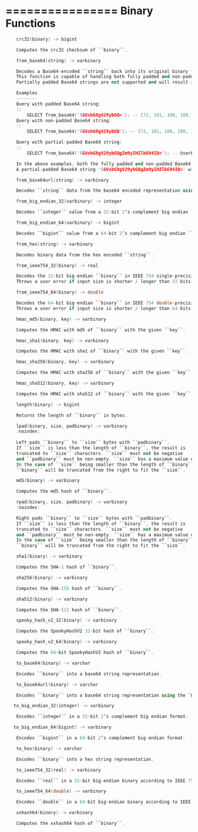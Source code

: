================
Binary Functions
================

```cpp
    crc32(binary) -> bigint

    Computes the crc32 checksum of ``binary``.
```
```cpp
    from_base64(string) -> varbinary

    Decodes a Base64-encoded ``string`` back into its original binary form.
    This function is capable of handling both fully padded and non-padded Base64 encoded strings.
    Partially padded Base64 strings are not supported and will result in a "UserError" status being returned.

    Examples
    --------
    Query with padded Base64 string:
    ::
        SELECT from_base64('SGVsbG8gV29ybGQ='); -- [72, 101, 108, 108, 111, 32, 87, 111, 114, 108, 100]
    Query with non-padded Base64 string:
    ::
        SELECT from_base64('SGVsbG8gV29ybGQ'); -- [72, 101, 108, 108, 111, 32, 87, 111, 114, 108, 100]

    Query with partial-padded Base64 string:
    ::
        SELECT from_base64('SGVsbG8gV29ybGQgZm9yIHZlbG94IQ='); -- UserError: Base64::decode() - invalid input string: string length is not a multiple of 4.

    In the above examples, both the fully padded and non-padded Base64 strings ('SGVsbG8gV29ybGQ=' and 'SGVsbG8gV29ybGQ') decode to the binary representation of the text 'Hello World'.
    A partial-padded Base64 string 'SGVsbG8gV29ybGQgZm9yIHZlbG94IQ=' will result in a "UserError" status indicating the Base64 string is invalid.
```
```cpp
    from_base64url(string) -> varbinary

    Decodes ``string`` data from the base64 encoded representation using the `URL safe alphabet <https://www.rfc-editor.org/rfc/rfc4648#section-5>`_ into a varbinary.
```
```cpp
    from_big_endian_32(varbinary) -> integer

    Decodes ``integer`` value from a 32-bit 2’s complement big endian ``binary``.
```
```cpp
    from_big_endian_64(varbinary) -> bigint

    Decodes ``bigint`` value from a 64-bit 2’s complement big endian ``binary``.
```
```cpp
    from_hex(string) -> varbinary

    Decodes binary data from the hex encoded ``string``.
```
```cpp
    from_ieee754_32(binary) -> real

    Decodes the 32-bit big-endian ``binary`` in IEEE 754 single-precision floating-point format.
    Throws a user error if input size is shorter / longer than 32 bits.
```
```cpp
    from_ieee754_64(binary) -> double

    Decodes the 64-bit big-endian ``binary`` in IEEE 754 double-precision floating-point format.
    Throws a user error if input size is shorter / longer than 64 bits.
```
```cpp
    hmac_md5(binary, key) -> varbinary

    Computes the HMAC with md5 of ``binary`` with the given ``key``.
```
```cpp
    hmac_sha1(binary, key) -> varbinary

    Computes the HMAC with sha1 of ``binary`` with the given ``key``.
```
```cpp
    hmac_sha256(binary, key) -> varbinary

    Computes the HMAC with sha256 of ``binary`` with the given ``key``.
```
```cpp
    hmac_sha512(binary, key) -> varbinary

    Computes the HMAC with sha512 of ``binary`` with the given ``key``.
```
```cpp
    length(binary) -> bigint

    Returns the length of ``binary`` in bytes.
```
```cpp
    lpad(binary, size, padbinary) -> varbinary
    :noindex:
    
    Left pads ``binary`` to ``size`` bytes with ``padbinary``.
    If ``size`` is less than the length of ``binary``, the result is
    truncated to ``size`` characters. ``size`` must not be negative
    and ``padbinary`` must be non-empty. ``size`` has a maximum value of 1 MiB.
    In the case of ``size`` being smaller than the length of ``binary``, 
    ``binary`` will be truncated from the right to fit the ``size``.
```
```cpp
    md5(binary) -> varbinary

    Computes the md5 hash of ``binary``.
```
```cpp
    rpad(binary, size, padbinary) -> varbinary
    :noindex:

    Right pads ``binary`` to ``size`` bytes with ``padbinary``.
    If ``size`` is less than the length of ``binary``, the result is
    truncated to ``size`` characters. ``size`` must not be negative
    and ``padbinary`` must be non-empty. ``size`` has a maximum value of 1 MiB.
    In the case of ``size`` being smaller than the length of ``binary``, 
    ``binary`` will be truncated from the right to fit the ``size``.
```
```cpp
    sha1(binary) -> varbinary

    Computes the SHA-1 hash of ``binary``.
```
```cpp
    sha256(binary) -> varbinary

    Computes the SHA-256 hash of ``binary``.
```
```cpp
    sha512(binary) -> varbinary

    Computes the SHA-512 hash of ``binary``.
```
```cpp
    spooky_hash_v2_32(binary) -> varbinary

    Computes the SpookyHashV2 32-bit hash of ``binary``.
```
```cpp
    spooky_hash_v2_64(binary) -> varbinary

    Computes the 64-bit SpookyHashV2 hash of ``binary``.
```
```cpp
    to_base64(binary) -> varchar

    Encodes ``binary`` into a base64 string representation.
```
```cpp
    to_base64url(binary) -> varchar

    Encodes ``binary`` into a base64 string representation using the `URL safe alphabet <https://www.rfc-editor.org/rfc/rfc4648#section-5>`_.
```
 ```cpp
    to_big_endian_32(integer) -> varbinary

     Encodes ``integer`` in a 32-bit 2’s complement big endian format.
```
 ```cpp
    to_big_endian_64(bigint) -> varbinary

     Encodes ``bigint`` in a 64-bit 2’s complement big endian format.
```
```cpp
    to_hex(binary) -> varchar

    Encodes ``binary`` into a hex string representation.
```
```cpp
    to_ieee754_32(real) -> varbinary

    Encodes ``real`` in a 32-bit big-endian binary according to IEEE 754 single-precision floating-point format.
```
```cpp
    to_ieee754_64(double) -> varbinary

    Encodes ``double`` in a 64-bit big-endian binary according to IEEE 754 double-precision floating-point format.
```
```cpp
    xxhash64(binary) -> varbinary

    Computes the xxhash64 hash of ``binary``.
```